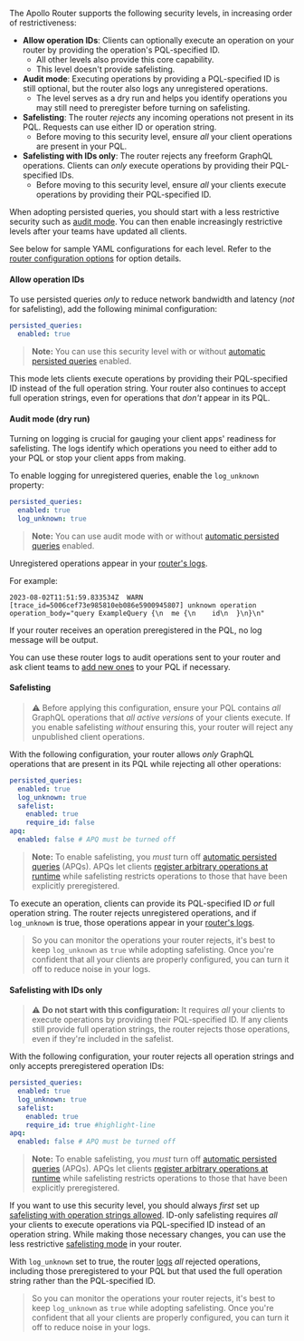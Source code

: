The Apollo Router supports the following security levels, in increasing order of restrictiveness:

- **Allow operation IDs**: Clients can optionally execute an operation on your router by providing the operation's PQL-specified ID.
  - All other levels also provide this core capability.
  - This level doesn't provide safelisting.
- **Audit mode**: Executing operations by providing a PQL-specified ID is still optional, but the router also logs any unregistered operations.
  - The level serves as a dry run and helps you identify operations you may still need to preregister before turning on safelisting.
- **Safelisting**: The router _rejects_ any incoming operations not present in its PQL. Requests can use either ID or operation string.
  - Before moving to this security level, ensure _all_ your client operations are present in your PQL.
- **Safelisting with IDs only**: The router rejects any freeform GraphQL operations. Clients can _only_ execute operations by providing their PQL-specified IDs.
  - Before moving to this security level, ensure _all_ your clients execute operations by providing their PQL-specified ID.

When adopting persisted queries, you should start with a less restrictive security such as [audit mode](#audit-mode-dry-run). You can then enable increasingly restrictive levels after your teams have updated all clients.

See below for sample YAML configurations for each level. Refer to the [router configuration options](/router/configuration/persisted-queries#configuration-options) for option details.

#### Allow operation IDs

To use persisted queries _only_ to reduce network bandwidth and latency (_not_ for safelisting), add the following minimal configuration:

```yaml title="router.yaml"
persisted_queries:
  enabled: true
```

> **Note:** You can use this security level with or without [automatic persisted queries](/router/configuration/in-memory-caching#caching-automatic-persisted-queries-apq) enabled.

This mode lets clients execute operations by providing their PQL-specified ID instead of the full operation string.
Your router also continues to accept full operation strings, even for operations that _don't_ appear in its PQL.

#### Audit mode (dry run)

Turning on logging is crucial for gauging your client apps' readiness for safelisting. The logs identify which operations you need to either add to your PQL or stop your client apps from making.

To enable logging for unregistered queries, enable the `log_unknown` property:

```yaml title="router.yaml"
persisted_queries:
  enabled: true
  log_unknown: true
```

> **Note:** You can use audit mode with or without [automatic persisted queries](/router/configuration/in-memory-caching#caching-automatic-persisted-queries-apq) enabled.

Unregistered operations appear in your [router's logs](/router/logging).

For example:

```
2023-08-02T11:51:59.833534Z  WARN [trace_id=5006cef73e985810eb086e5900945807] unknown operation operation_body="query ExampleQuery {\n  me {\n    id\n  }\n}\n"
```

If your router receives an operation preregistered in the PQL, no log message will be output.

You can use these router logs to audit operations sent to your router and ask client teams to [add new ones](/graphos/operations/persisted-queries#3-preregister-operations) to your PQL if necessary.

#### Safelisting

> ⚠️ Before applying this configuration, ensure your PQL contains _all_ GraphQL operations that _all active versions_ of your clients execute. If you enable safelisting _without_ ensuring this, your router will reject any unpublished client operations.

With the following configuration, your router allows _only_ GraphQL operations that are present in its PQL while rejecting all other operations:

```yaml title="router.yaml"
persisted_queries:
  enabled: true
  log_unknown: true
  safelist:
    enabled: true
    require_id: false
apq:
  enabled: false # APQ must be turned off
```

> **Note:** To enable safelisting, you _must_ turn off [automatic persisted queries](/router/configuration/in-memory-caching#caching-automatic-persisted-queries-apq) (APQs). APQs let clients [register arbitrary operations at runtime](#differences-from-automatic-persisted-queries) while safelisting restricts operations to those that have been explicitly preregistered.

To execute an operation, clients can provide its PQL-specified ID _or_ full operation string.
The router rejects unregistered operations, and if `log_unknown` is true, those operations appear in your [router's logs](/router/logging).

> So you can monitor the operations your router rejects, it's best to keep `log_unknown` as `true` while adopting safelisting. Once you're confident that all your clients are properly configured, you can turn it off to reduce noise in your logs.

#### Safelisting with IDs only

> ⚠️ **Do not start with this configuration:** It requires _all_ your clients to execute operations by providing their PQL-specified ID. If any clients still provide full operation strings, the router rejects those operations, even if they're included in the safelist.

With the following configuration, your router rejects all operation strings and only accepts preregistered operation IDs:

```yaml title="router.yaml"
persisted_queries:
  enabled: true
  log_unknown: true
  safelist:
    enabled: true
    require_id: true #highlight-line
apq:
  enabled: false # APQ must be turned off
```

> **Note:** To enable safelisting, you _must_ turn off [automatic persisted queries](/router/configuration/in-memory-caching#caching-automatic-persisted-queries-apq) (APQs). APQs let clients [register arbitrary operations at runtime](#differences-from-automatic-persisted-queries) while safelisting restricts operations to those that have been explicitly preregistered.

If you want to use this security level, you should always _first_ set up [safelisting with operation strings allowed](#safelisting). ID-only safelisting requires _all_ your clients to execute operations via PQL-specified ID instead of an operation string. While making those necessary changes, you can use the less restrictive [safelisting mode](#safelisting) in your router.

With `log_unknown` set to true, the router [logs](/router/logging) _all_ rejected operations, including those preregistered to your PQL but that used the full operation string rather than the PQL-specified ID.

> So you can monitor the operations your router rejects, it's best to keep `log_unknown` as `true` while adopting safelisting. Once you're confident that all your clients are properly configured, you can turn it off to reduce noise in your logs.
